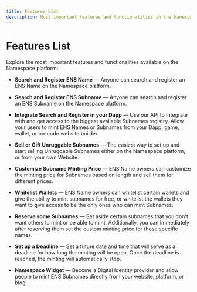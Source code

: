 ```yaml
---
title: Features List
description: Most important features and functionalities in the Namespace platform
---
```


# Features List

Explore the most important features and functionalities available on the Namespace platform:

- **Search and Register ENS Name** — Anyone can search and register an ENS Name on the Namespace platform.

- **Search and Register ENS Subname** — Anyone can search and register an ENS Subname on the Namespace platform.

- **Integrate Search and Register in your Dapp** — Use our API to integrate with and get access to the biggest available Subnames registry. Allow your users to mint ENS Names or Subnames from your Dapp, game, wallet, or no-code website builder.

- **Sell or Gift Unruggable Subnames** — The easiest way to set up and start selling Unruggable Subnames either on the Namespace platform, or from your own Website.

- **Customize Subname Minting Price** — ENS Name owners can customize the minting price for Subnames based on length and sell them for different prices.

- **Whitelist Wallets** — ENS Name owners can whitelist certain wallets and give the ability to mint subnames for free, or whitelist the wallets they want to give access to be the only ones who can mint Subnames.

- **Reserve some Subnames** — Set aside certain subnames that you don't want others to mint or be able to mint. Additionally, you can immediately after reserving them set the custom minting price for those specific names.

- **Set up a Deadline** — Set a future date and time that will serve as a deadline for how long the minting will be open. Once the deadline is reached, the minting will automatically stop.

- **Namespace Widget** — Become a Digital Identity provider and allow people to mint ENS Subnames directly from your website, platform, or blog.
